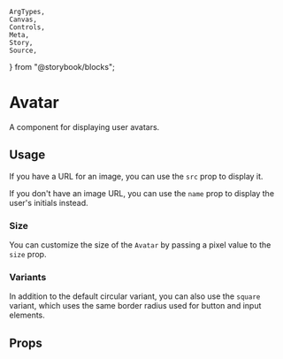     ArgTypes,
    Canvas,
    Controls,
    Meta,
    Story,
    Source,
} from "@storybook/blocks";

<Meta of={stories} />

# Avatar

A component for displaying user avatars.

## Usage

If you have a URL for an image, you can use the `src` prop to display it.

<Canvas of={stories.WithSrc} />

If you don't have an image URL, you can use the `name` prop to display the
user's initials instead.

<Canvas of={stories.Name} />

### Size

You can customize the size of the `Avatar` by passing a pixel value to the
`size` prop.

<Canvas of={stories.Size} />
<Controls
    of={stories.Size}
    include={["size"]}
/>

### Variants

In addition to the default circular variant, you can also use the `square`
variant, which uses the same border radius used for button and input elements.

<Canvas of={stories.Square} />
<Controls
    of={stories.Square}
    include={["variant"]}
/>

## Props

<ArgTypes of={Avatar} />
